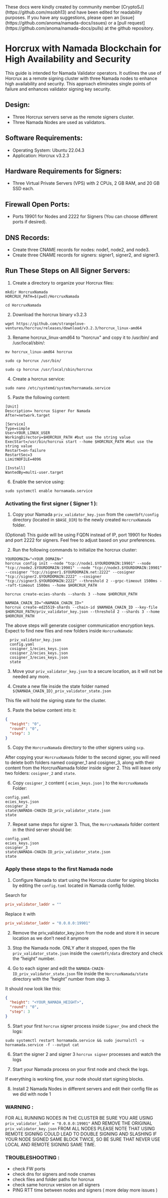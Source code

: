 
<Callout type="info" emoji="🫶">
These docs were kindly created by community member [CryptoSJ](https://github.com/msobh13) and have been edited for readability purposes. If you have any suggestions, please open an [issue](https://github.com/anoma/namada-docs/issues) or a [pull request](https://github.com/anoma/namada-docs/pulls) at the github repository.
</Callout>


# Horcrux with Namada Blockchain for High Availability and Security

This guide is intended for Namada Validator operators. It outlines the use of Horcrux as a remote signing cluster with three Namada nodes to enhance high availability and security. This approach eliminates single points of failure and enhances validator signing key security.

## Design:

- Three Horcrux servers serve as the remote signers cluster.
- Three Namada Nodes are used as validators.

## Software Requirements:

- Operating System: Ubuntu 22.04.3
- Application: Horcrux v3.2.3

## Hardware Requirements for Signers:

- Three Virtual Private Servers (VPS) with 2 CPUs, 2 GB RAM, and 20 GB SSD each.

## Firewall Open Ports:

- Ports 19901 for Nodes and 2222 for Signers (You can choose different ports if desired).

## DNS Records:

- Create three CNAME records for nodes: node1, node2, and node3.
- Create three CNAME records for signers: signer1, signer2, and signer3.

## Run These Steps on All Signer Servers:

1. Create a directory to organize your Horcrux files:

```shell copy
mkdir HorcruxNamada
HORCRUX_PATH=$(pwd)/HorcruxNamada
```

```shell copy
cd HorcruxNamada
```

2. Download the horcrux binary v3.2.3

```shell copy
wget https://github.com/strangelove-ventures/horcrux/releases/download/v3.2.3/horcrux_linux-amd64
```

3. Rename horcrux_linux-amd64 to "horcrux" and copy it to /usr/bin/ and /usr/local/sbin/:

```shell copy
mv horcrux_linux-amd64 horcrux
```

```shell copy
sudo cp horcrux /usr/bin/
```

```shell copy
sudo cp horcrux /usr/local/sbin/horcrux
```

4. Create a horcrux service:

```shell copy
sudo nano /etc/systemd/system/hornamada.service
```

5. Paste the following content:

```shell
[Unit]
Description= horcrux Signer For Namada
After=network.target

[Service]
Type=simple
User=YOUR_LINUX_USER
WorkingDirectory=$HORCRUX_PATH #but use the string value
ExecStart=/usr/bin/horcrux start --home $HORCRUX_PATH #but use the string value
Restart=on-failure
RestartSec=3
LimitNOFILE=4096

[Install]
WantedBy=multi-user.target
```

6. Enable the service using:

```shell copy
sudo systemctl enable hornamada.service
```


### Activating the first signer ( Signer 1 ):

1. Copy your Namada `priv_validator_key.json` from the `cometbft/config` directory (located in `$BASE_DIR`) to the newly created `HorcruxNamada` folder.

(Optional) This guide will be using FQDN instead of IP, port 19901 for Nodes and port 2222 for signers. Feel free to adjust based on your preferences.

2. Run the following commands to initialize the horcrux cluster:

```shell copy
YOURDOMAIN="<YOUR_DOMAIN>"
horcrux config init --node "tcp://node1.$YOURDOMAIN:19901" --node "tcp://node2.$YOURDOMAIN:19901" --node "tcp://node3.$YOURDOMAIN:19901" --cosigner "tcp://signer1.$YOURDOMAIN.net:2222" --cosigner "tcp://signer2.$YOURDOMAIN:2222" --cosigner "tcp://signer3.$YOURDOMAIN:2222" --threshold 2 --grpc-timeout 1500ms --raft-timeout 1500ms --home $HORCRUX_PATH
```

```shell copy
horcrux create-ecies-shards --shards 3 --home $HORCRUX_PATH
```

```shell copy
NAMADA_CHAIN_ID="<NAMADA_CHAIN_ID>"
horcrux create-ed25519-shards --chain-id $NAMADA_CHAIN_ID --key-file $HORCRUX_PATH/priv_validator_key.json --threshold 2 --shards 3 --home $HORCRUX_PATH
```

The above steps will generate cosigner communication encryption keys.
Expect to find new files and new folders inside `HorcruxNamada`:

```shell
  priv_validator_key.json
  config.yaml
  cosigner_1/ecies_keys.json
  cosigner_2/ecies_keys.json
  cosigner_3/ecies_keys.json
  state
```

3. Move your `priv_validator_key.json` to a secure location, as it will not be needed any more.

4. Create a new file inside the state folder named `${NAMADA_CHAIN_ID}_priv_validator_state.json`  

This file will hold the signing state for the cluster.

5. Paste the below content into it:

```json
{
  "height": "0",
  "round": "0",
  "step": 3
}
```

5. Copy the `HorcruxNamada` directory to the other signers using `scp`.

After copying your `HorcruxNamada` folder to the second signer, you will need to delete both folders named cosigner_1 and cosigner_3, along with their content from the HorcruxNamada folder inside signer 2. This will leave only two folders: `cosigner_2` and `state`.

6. Copy `cosigner_2` content ( `ecies_keys.json` ) to the `HorcruxNamada` Folder:

```shell
config.yaml
ecies_keys.json
cosigner_2
state\NAMADA-CHAIN-ID_priv_validator_state.json
state
```
7. Repeat same steps for signer 3. Thus, the `HorcruxNamada` folder content in the third server should be: 

```shell
config.yaml
ecies_keys.json
cosigner_3
state\NAMADA-CHAIN-ID_priv_validator_state.json
state
```

### Apply these steps to the first Namada node 

1. Configure Namada to start using the Horcrux cluster for signing blocks by editing the `config.toml` located in Namada config folder.

Search for 

```toml
priv_validator_laddr = ""
```

Replace it with

```toml
priv_validator_laddr = "0.0.0.0:19901"
```

2. Remove the priv_validator_key.json from the node and store it in secure location as we don’t need it anymore 

3. Stop the Namada node. ONLY after it stopped, open the file `priv_validator_state.json` inside the `cometbft/data` directory and check the “height” number.

4. Go to each signer and edit the `NAMADA-CHAIN-ID_priv_validator_state.json` file inside the `HorcruxNamada/state` directory with the “height” number from step 3. 

It should now look like this:

```json
{
  "height": "<YOUR_NAMADA_HEIGHT>",
  "round": "0",
  "step": 3
}
```

5. Start your first `horcrux` signer process inside `Signer_One` and check the logs:

```shell copy
sudo systemctl restart hornamada.service && sudo journalctl -u hornamada.service -f --output cat
```


6. Start the signer 2 and signer 3 `horcrux signer` processes and watch the logs 

7. Start your Namada process on your first node and check the logs.

If everything is working fine, your node should start signing blocks.

8. Install 2 Namada Nodes in different servers and edit their config file as we did with node 1 

###  WARNING :
FOR ALL RUNNING NODES IN THE CLUSTER  BE SURE YOU ARE USING `priv_validator_laddr = "0.0.0.0:19901"` AND REMOVE THE ORIGINAL `priv_validator_key.json` FROM ALL NODES
PLEASE NOTE THAT USING REMOTE SIGNING COULD LEAD TO DOUBLE SIGNING AND SLASHING IF YOUR NODE SIGNED SAME BLOCK TWICE,
SO BE SURE THAT NEVER USE LOCAL AND REMOTE SIGNING SAME TIME.


### TROUBLESHOOTING :
  * check FW ports 
  * check dns for signers and node cnames 
  * check files and folder paths for horcrux 
  * check same horcrux version on all signers 
  * PING RTT time between nodes and signers ( more delay more issues )


